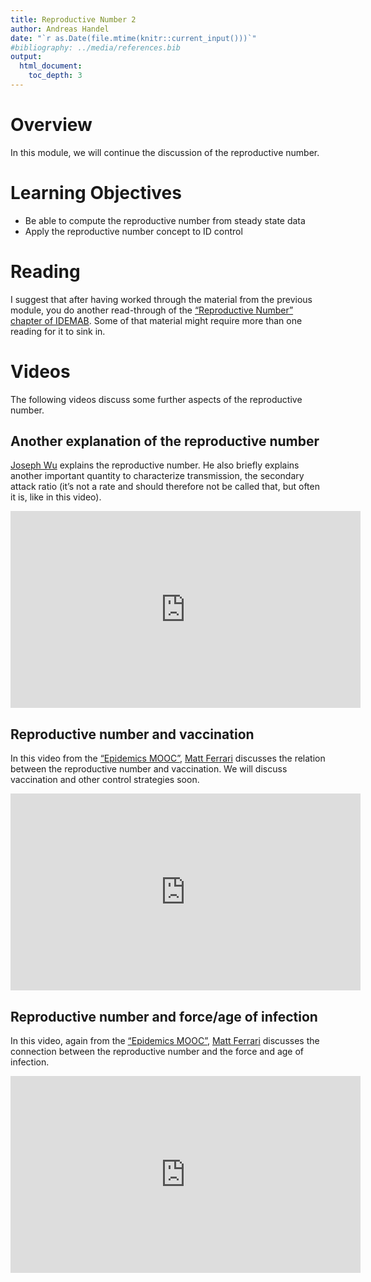 ```yaml
---
title: Reproductive Number 2 
author: Andreas Handel
date: "`r as.Date(file.mtime(knitr::current_input()))`"
#bibliography: ../media/references.bib
output: 
  html_document:
    toc_depth: 3
---
```



# Overview
In this module, we will continue the discussion of the reproductive number. 


# Learning Objectives

* Be able to compute the reproductive number from steady state data
* Apply the reproductive number concept to ID control


# Reading

I suggest that after having worked through the material from the previous module, you do another read-through of the ["Reproductive Number" chapter of IDEMAB](https://andreashandel.github.io/IDEMAbook/R0.html). Some of that material might require more than one reading for it to sink in.


# Videos

The following videos discuss some further aspects of the reproductive number.

## Another explanation of the reproductive number 

[Joseph Wu](https://sph.hku.hk/en/about-us/faculty-and-staff/academic-staff/wu,-tsz-kei-joseph) explains the reproductive number. He also briefly explains another important quantity to characterize transmission, the secondary attack ratio (it's not a rate and should therefore not be called that, but often it is, like in this video). 

<p>
<iframe width="560" height="315" src="https://www.youtube.com/embed/NI8IuF7QJy4" frameborder="0" allowfullscreen></iframe>
</p>


## Reproductive number and vaccination
In this video from the ["Epidemics MOOC"](https://www.coursera.org/learn/epidemics), [Matt Ferrari](https://theferrarilab.squarespace.com/) discusses the relation between the reproductive number and vaccination. We will discuss vaccination and other control strategies soon.

<p>
<iframe width="560" height="315" src="https://www.youtube.com/embed/EzShDUWww9A" frameborder="0" allowfullscreen></iframe>
</p>


## Reproductive number and force/age of infection
In this video, again from the ["Epidemics MOOC"](https://www.coursera.org/learn/epidemics), [Matt Ferrari](https://theferrarilab.squarespace.com/) discusses the connection between the reproductive number and the force and age of infection.

<p>
<iframe width="560" height="315" src="https://www.youtube.com/embed/dj1DiqA4Lvg" frameborder="0" allowfullscreen></iframe>
</p>



